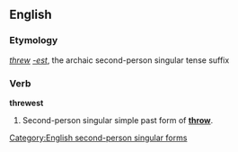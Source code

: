 ==English==
===Etymology===
''[[threw]]'' ''[[-est]]'', the archaic second-person singular tense suffix

===Verb===
'''threwest'''

# {{archaic}} Second-person singular simple past form of '''[[throw]]'''.

[[Category:English second-person singular forms]]